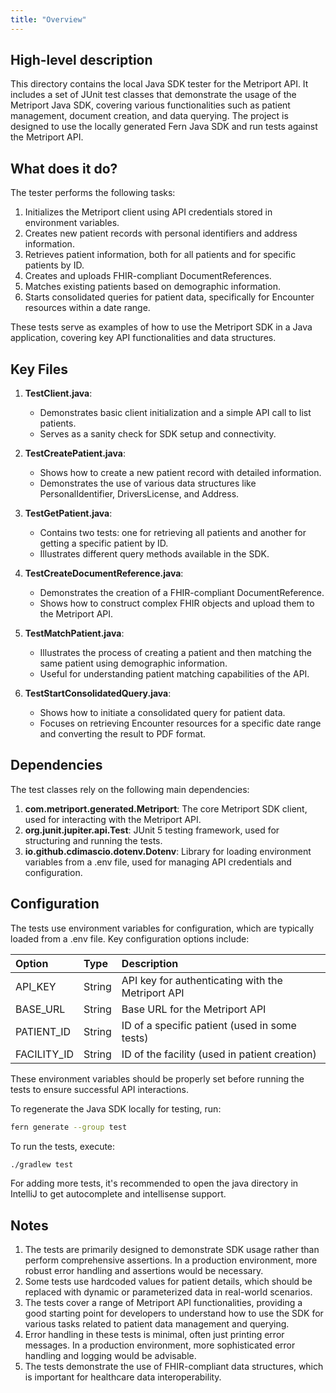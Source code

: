 ```yaml
---
title: "Overview"
---
```


## High-level description
This directory contains the local Java SDK tester for the Metriport API. It includes a set of JUnit test classes that demonstrate the usage of the Metriport Java SDK, covering various functionalities such as patient management, document creation, and data querying. The project is designed to use the locally generated Fern Java SDK and run tests against the Metriport API.

## What does it do?
The tester performs the following tasks:

1. Initializes the Metriport client using API credentials stored in environment variables.
2. Creates new patient records with personal identifiers and address information.
3. Retrieves patient information, both for all patients and for specific patients by ID.
4. Creates and uploads FHIR-compliant DocumentReferences.
5. Matches existing patients based on demographic information.
6. Starts consolidated queries for patient data, specifically for Encounter resources within a date range.

These tests serve as examples of how to use the Metriport SDK in a Java application, covering key API functionalities and data structures.

## Key Files

1. **TestClient.java**: 
   - Demonstrates basic client initialization and a simple API call to list patients.
   - Serves as a sanity check for SDK setup and connectivity.

2. **TestCreatePatient.java**: 
   - Shows how to create a new patient record with detailed information.
   - Demonstrates the use of various data structures like PersonalIdentifier, DriversLicense, and Address.

3. **TestGetPatient.java**: 
   - Contains two tests: one for retrieving all patients and another for getting a specific patient by ID.
   - Illustrates different query methods available in the SDK.

4. **TestCreateDocumentReference.java**: 
   - Demonstrates the creation of a FHIR-compliant DocumentReference.
   - Shows how to construct complex FHIR objects and upload them to the Metriport API.

5. **TestMatchPatient.java**: 
   - Illustrates the process of creating a patient and then matching the same patient using demographic information.
   - Useful for understanding patient matching capabilities of the API.

6. **TestStartConsolidatedQuery.java**: 
   - Shows how to initiate a consolidated query for patient data.
   - Focuses on retrieving Encounter resources for a specific date range and converting the result to PDF format.

## Dependencies
The test classes rely on the following main dependencies:

1. **com.metriport.generated.Metriport**: The core Metriport SDK client, used for interacting with the Metriport API.
2. **org.junit.jupiter.api.Test**: JUnit 5 testing framework, used for structuring and running the tests.
3. **io.github.cdimascio.dotenv.Dotenv**: Library for loading environment variables from a .env file, used for managing API credentials and configuration.

## Configuration
The tests use environment variables for configuration, which are typically loaded from a .env file. Key configuration options include:

| Option | Type | Description |
|:-------|:-----|:------------|
| API_KEY | String | API key for authenticating with the Metriport API |
| BASE_URL | String | Base URL for the Metriport API |
| PATIENT_ID | String | ID of a specific patient (used in some tests) |
| FACILITY_ID | String | ID of the facility (used in patient creation) |

These environment variables should be properly set before running the tests to ensure successful API interactions.

To regenerate the Java SDK locally for testing, run:
```bash
fern generate --group test
```

To run the tests, execute:
```bash
./gradlew test
```

For adding more tests, it's recommended to open the java directory in IntelliJ to get autocomplete and intellisense support.

## Notes
1. The tests are primarily designed to demonstrate SDK usage rather than perform comprehensive assertions. In a production environment, more robust error handling and assertions would be necessary.
2. Some tests use hardcoded values for patient details, which should be replaced with dynamic or parameterized data in real-world scenarios.
3. The tests cover a range of Metriport API functionalities, providing a good starting point for developers to understand how to use the SDK for various tasks related to patient data management and querying.
4. Error handling in these tests is minimal, often just printing error messages. In a production environment, more sophisticated error handling and logging would be advisable.
5. The tests demonstrate the use of FHIR-compliant data structures, which is important for healthcare data interoperability.